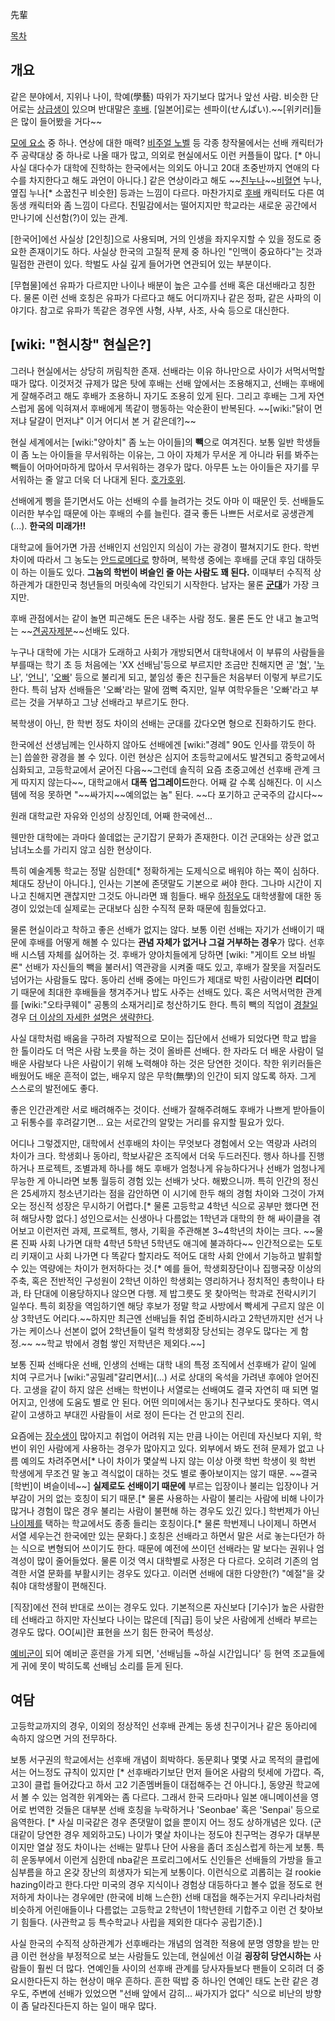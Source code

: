 先輩

[[목차]]
== 개요 ==
같은 분야에서, 지위나 나이, 학예(學藝) 따위가 자기보다 많거나 앞선 사람. 비슷한 단어로는 [[상급생]]이 있으며 반대말은 [[후배]]. [일본어]로는 센파이(せんぱい).~~[위키러]들은 많이 들어봤을 거다~~

[[모에 요소]] 중 하나. 연상에 대한 매력? [[비주얼 노벨]] 등 각종 창작물에서는 선배 캐릭터가 주 공략대상 중 하나로 나올 때가 많고, 의외로 현실에서도 이런 커플들이 많다. [* 아니 사실 대다수가 대학에 진학하는 한국에서는 의외도 아니고 20대 초중반까지 연애의 다수를 차지한다고 해도 과언이 아니다.] 같은 연상이라고 해도 ~~[[근친물|친누나]]~~[[비혈연]] 누나, 옆집 누나[* 소꿉친구 비슷한] 등과는 느낌이 다르다. 마찬가지로 [[후배]] 캐릭터도 다른 여동생 캐릭터와 좀 느낌이 다르다. 친밀감에서는 떨어지지만 학교라는 새로운 공간에서 만나기에 신선함(?)이 있는 관계.

[한국어]에선 사실상 [2인칭]으로 사용되며, 거의 인생을 좌지우지할 수 있을 정도로 중요한 존재이기도 하다. 사실상 한국의 고질적 문제 중 하나인 "인맥이 중요하다"는 것과 밀접한 관련이 있다. 학벌도 사실 깊게 들어가면 연관되어 있는 부분이다.

[무협물]에선 유파가 다르지만 나이나 배분이 높은 고수를 선배 혹은 대선배라고 칭한다. 물론 이런 선배 호칭은 유파가 다르다고 해도 어디까지나 같은 정파, 같은 사파의 이야기다. 참고로 유파가 똑같은 경우엔 사형, 사부, 사조, 사숙 등으로 대신한다. 

== [wiki: "현시창" 현실은?] ==
그러나 현실에서는 상당히 꺼림칙한 존재. 선배라는 이유 하나만으로 사이가 서먹서먹할 때가 많다. 이것저것 규제가 많은 탓에 후배는 선배 앞에서는 조용해지고, 선배는 후배에게 잘해주려고 해도 후배가 조용하니 자기도 조용히 있게 된다. 그리고 후배는 그게 자연스럽게 몸에 익혀져서 후배에게 똑같이 행동하는 악순환이 반복된다. ~~[wiki:"닭이 먼저냐 달걀이 먼저냐" 이거 어디서 본 거 같은데?]~~

현실 세계에서는 [wiki:"양아치" 좀 노는 아이들]의 '''빽'''으로 여겨진다. 보통 일반 학생들이 좀 노는 아이들을 무서워하는 이유는, 그 아이 자체가 무서운 게 아니라 뒤를 봐주는 빽들이 어마어마하게 많아서 무서워하는 경우가 많다. 아무튼 노는 아이들은 자기를 무서워하는 줄 알고 더욱 더 나대게 된다. [[호가호위]].

선배에게 삥을 뜯기면서도 아는 선배의 수를 늘려가는 것도 아마 이 때문인 듯. 선배들도 이러한 부수입 때문에 아는 후배의 수를 늘린다. 결국 좋든 나쁘든 서로서로 공생관계(...). '''한국의 미래가!!'''

대학교에 들어가면 가끔 선배인지 선임인지 의심이 가는 광경이 펼쳐지기도 한다. 학번 차이에 따라서 그 농도는 [[안드로메다]]로 향하며, 복학생 중에는 후배를 군대 후임 대하듯이 하는 이들도 있다. '''그놈의 학번이 벼슬인 줄 아는 사람도 꽤 된다.''' 이때부터 수직적 상하관계가 대한민국 청년들의 머릿속에 각인되기 시작한다. 남자는 물론 '''[[군대]]'''가 가장 크지만.

후배 관점에서는 같이 놀면 피곤해도 돈은 내주는 사람 정도. 물론 돈도 안 내고 놀고먹는 ~~[[견공자제분]]~~선배도 있다.

누구나 대학에 가는 시대가 도래하고 사회가 개방되면서 대학내에서 이 부류의 사람들을 부를때는 학기 초 등 처음에는 'XX 선배님'등으로 부르지만 조금만 친해지면 곧 '[[형]]', '[[누나]]', '[[언니]]', '[[오빠]]' 등으로 불리게 되고, 붙임성 좋은 친구들은 처음부터 이렇게 부르기도 한다. 특히 남자 선배들은 '오빠'라는 말에 껌뻑 죽지만, 일부 여학우들은 '오빠'라고 부르는 것을 거부하고 그냥 선배라고 부르기도 한다.

복학생이 아닌, 한 학번 정도 차이의 선배는 군대를 갔다오면 형으로 진화하기도 한다.

한국에선 선생님께는 인사하지 않아도 선배에겐 [wiki:"경례" 90도 인사를 깎듯이 하는] 씁쓸한 광경을 볼 수 있다. 이런 현상은 심지어 초등학교에서도 발견되고 중학교에서 심화되고, 고등학교에서 굳어진 다음~~그런데 솔직히 요즘 초중고에선 선후배 관계 크게 따지지 않는다~~, 대학교애서 '''대폭 업그레이드'''한다. 어째 갈 수록 심해진다. 이 시스템에 적응 못하면 "~~싸가지~~예의없는 놈" 된다.  ~~다 포기하고 군국주의 갑시다~~

원래 대학교란 자유와 인성의 상징인데, 어째 한국에선...

웬만한 대학에는 과마다 쓸데없는 군기잡기 문화가 존재한다. 이건 군대와는 상관 없고 남녀노소를 가리지 않고 심한 현상이다. 

특히 예술계통 학교는 정말 심한데[* 정확하게는 도제식으로 배워야 하는 쪽이 심하다. 체대도 장난이 아니다.], 인사는 기본에 존댓말도 기본으로 써야 한다. 그나마 시간이 지나고 친해지면 괜찮지만 그것도 아니라면 꽤 힘들다. 배우 [[하정우]]도 대학생활에 대한 동경이 있었는데 실제로는 군대보다 심한 수직적 문화 때문에 힘들었다고.

물론 현실이라고 착하고 좋은 선배가 없지는 않다. 보통 이런 선배는 자기가 선배이기 때문에 후배를 어떻게 해볼 수 있다는 '''관념 자체가 없거나 그걸 거부하는 경우'''가 많다. 선후배 시스템 자체를 싫어하는 것. 후배가 양아치들에게 당하면 [wiki: "게이트 오브 바빌론" 선배가 자신들의 빽을 불러서] 역관광을 시켜줄 때도 있고, 후배가 잘못을 저질러도 넘어가는 사람들도 많다. 동아리 선배 중에는 마인드가 제대로 박힌 사람이라면 '''리더'''이기 때문에 최대한 후배들을 챙겨주거나 밥도 사주는 선배도 있다. 혹은 서먹서먹한 관계를 [wiki:"오타쿠웨이" 공통의 소재거리]로 청산하기도 한다. 특히 빽의 직업이 [[경찰]]일 경우 [[더 이상의 자세한 설명은 생략한다]].

사실 대학처럼 배움을 구하려 자발적으로 모이는 집단에서 선배가 되었다면 학교 밥을 한 톨이라도 더 먹은 사람 노릇을 하는 것이 올바른 선배다. 한 자라도 더 배운 사람이 덜 배운 사람보다 나은 사람이기 위해 노력해야 하는 것은 당연한 것이다. 착한 위키러들은 배웠어도 배운 흔적이 없는, 배우지 않은 무학(無學)의 인간이 되지 않도록 하자. 그게 스스로의 발전에도 좋다.

좋은 인간관계란 서로 배려해주는 것이다. 선배가 잘해주려해도 후배가 나쁘게 받아들이고 뒤통수를 후려갈기면... 요는 서로간의 알맞는 거리를 유지할 필요가 있다.

어디나 그렇겠지만, 대학에서 선후배의 차이는 무엇보다 경험에서 오는 역량과 사려의 차이가 크다. 학생회나 동아리, 학보사같은 조직에서 더욱 두드러진다. 행사 하나를 진행하거나 프로젝트, 조별과제 하나를 해도 후배가 엄청나게 유능하다거나 선배가 엄청나게 무능한 게 아니라면 보통 월등히 경험 있는 선배가 낫다. 해봤으니까. 특히 인간의 정신은 25세까지 청소년기라는 점을 감안하면 이 시기에 한두 해의 경험 차이와 그것이 가져오는 정신적 성장은 무시하기 어렵다.[* 물론 고등학교 4학년 식으로 공부만 했다면 전혀 해당사항 없다.] 성인으로서는 신생아나 다름없는 1학년과 대학의 한 해 싸이클을 겪어보고 이런저런 과제, 프로젝트, 행사, 기획을 주관해본 3~4학년의 차이는 크다. ~~물론 진짜 사회 나가면 대학 4학년 5학년 5학년도 애긔에 불과하다~~ 인간적으로는 도토리 키재이고 사회 나가면 다 똑같다 할지라도 적어도 대학 사회 안에서 기능하고 발휘할 수 있는 역량에는 차이가 현저하다는 것.[* 예를 들어, 학생회장단이나 집행국장 이상의 주축, 혹은 전반적인 구성원이 2학년 이하인 학생회는 영리하거나 정치적인 총학이나 타과, 타 단대에 이용당하지나 않으면 다행. 제 밥그릇도 못 찾아먹는 학과로 전락시키기 일쑤다. 특히 회장을 역임하기엔 해당 후보가 정말 학교 사방에서 빡세게 구르지 않은 이상 3학년도 어리다.~~하지만 최근엔 선배님들 취업 준비하시라고 2학년까지만 선거 나가는 케이스나 선본이 없어 2학년들이 덜컥 학생회장 당선되는 경우도 많다는 게 함정.~~ ~~학교 밖에서 경험 쌓인 저학년은 제외다.~~]

보통 진짜 선배다운 선배, 인생의 선배는 대학 내의 특정 조직에서 선후배가 같이 일에 치여 구르거나 [wiki:"공밀레"갈리면서](...) 서로 상대의 옥석을 가려낸 후에야 얻어진다. 고생을 같이 하지 않은 선배는 학번이나 서열로는 선배여도 결국 자연히 때 되면 멀어지고, 인생에 도움도 별로 안 된다. 어떤 의미에서는 동기나 친구보다도 못하다. 역시 같이 고생하고 부대낀 사람들이 서로 정이 든다는 건 만고의 진리.  

요즘에는 [[장수생]]이 많아지고 취업이 어려워 지는 만큼 나이는 어린데 자신보다 지위, 학번이 위인 사람에게 사용하는 경우가 많아지고 있다. 외부에서 봐도 전혀 문제가 없고 나름 예의도 차려주면서[* 나이 차이가 몇살씩 나지 않는 이상 아랫 학번 학생이 윗 학번 학생에게 무조건 말 놓고 격식없이 대하는 것도 별로 좋아보이지는 않기 때문. ~~결국 [학번]이 벼슬이네~~] '''실제로도 선배이기 때문에''' 부르는 입장이나 불리는 입장이나 거부감이 거의 없는 호칭이 되기 때문.[* 물론 사용하는 사람이 불리는 사람에 비해 나이가 많거나 경험이 많은 경우 불리는 사람이 불편해 하는 경우도 있긴 있다.] 학번제가 아닌 [[나이제]]를 택하는 학교에서도 종종 들리는 호칭이다.[* 물론 학번제니 나이제니 하면서 서열 세우는건 한국에만 있는 문화다.] 호칭은 선배라고 하면서 말은 서로 놓는다던가 하는 식으로 변형되어 쓰이기도 한다. 때문에 예전에 쓰이던 선배라는 말 보다는 권위나 엄격성이 많이 줄어들었다. 물론 이것 역시 대학별로 사정은 다 다르다. 오히려 기존의 엄격한 서열 문화를 부활시키는 경우도 있다고. 이러면 선배에 대한 다양한(?) "예절"을 갖춰야 대학생활이 편해진다.

[직장]에선 전혀 반대로 쓰이는 경우도 있다. 기본적으론 자신보다 [기수]가 높은 사람한테 선배라고 하지만 자신보다 나이는 많은데 [직급] 등이 낮은 사람에게 선배라 부르는 경우도 많다. OO[씨]란 표현을 쓰기 힘든 한국어 특성상.

[[예비군]]이 되어 예비군 훈련을 가게 되면, '선배님들 ~하실 시간입니다' 등 현역 조교들에게 귀에 못이 박히도록 선배님 소리를 듣게 된다.

== 여담 ==
고등학교까지의 경우, 이외의 정상적인 선후배 관계는 동생 친구이거나 같은 동아리에 속하지 않으면 거의 전무하다.

보통 서구권의 학교에서는 선후배 개념이 희박하다. 동문회나 몇몇 사교 목적의 클럽에서는 어느정도 규칙이 있지만 [* 선후배라기보단 먼저 들어온 사람의 텃세에 가깝다. 즉, 고3이 클럽 들어갔다고 하서 고2 기존멤버들이 대접해주는 건 아니다.], 동양권 학교에서 볼 수 있는 엄격한 위계와는 좀 다르다. 그래서 한국 드라마나 일본 애니메이션을 영어로 번역한 것들은 대부분 선배 호칭을 누락하거나 'Seonbae' 혹은 'Senpai' 등으로 음역한다. [* 사실 미국같은 경우 존댓말이 없을 뿐이지 어느 정도 상하개념은 있다. (군대같이 당연한 경우 제외하고도) 나이가 몇살 차이나는 정도야 친구먹는 경우가 대부분이지만 열살 정도 차이나는 선배는 말투나 단어 사용을 좀더 조심스럽게 하는게 보통. 특히 운동부에서 이런게 심한데 nba같은 프로리그에서도 신인들은 선배들의 가방을 들고 심부름을 하고 온갖 장난의 희생자가 되는게 보통이다. 이런식으로 괴롭히는 걸 rookie hazing이라고 한다.다만 미국의 경우 지식이나 경험상 대등하다고 볼수 없을 정도로 현저하게 차이나는 경우에만 (한국에 비해 느슨한) 선배 대접을 해주는거지 우리나라처럼 비슷하게 어린애들이나 다름없는 고등학교 2학년이 1학년한테 기합주고 이런 건 찾아보기 힘들다. (사관학교 등 특수학교나 사립을 제외한 대다수 공립기준).]

사실 한국의 수직적 상하관계가 선후배라는 개념의 엄격한 적용에 분명 영향을 받는 만큼 이런 현상을 부정적으로 보는 사람들도 있는데, 현실에선 이걸 '''굉장히 당연시하는''' 사람들이 훨씬 더 많다. 연예인들 사이의 선후배 관계를 당사자들보다 팬들이 오히려 더 중요시한다든지 하는 현상이 매우 흔하다. 흔한 떡밥 중 하나인 연예인 태도 논란 같은 경우도, 주변에 선배가 있었으면 "선배 앞에서 감히... 싸가지가 없다" 식으로 비난의 방향이 좀 달라진다든지 하는 일이 매우 많다.
